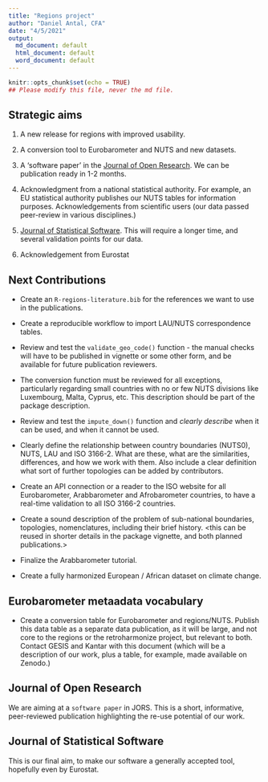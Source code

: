 ```yaml
---
title: "Regions project"
author: "Daniel Antal, CFA"
date: "4/5/2021"
output:
  md_document: default
  html_document: default
  word_document: default
---
```


```r
knitr::opts_chunk$set(echo = TRUE)
## Please modify this file, never the md file.
```

## Strategic aims

1. A new release for regions with improved usability.

2. A conversion tool to Eurobarometer and NUTS and new datasets.

3. A 'software paper' in the [Journal of Open Research](#jors). We can be publication ready in 1-2 months.

4. Acknowledgment from a national statistical authority. For example, an EU statistical authority publishes our NUTS tables for information purposes. Acknowledgements from scientific users (our data passed peer-review in various disciplines.)

5. [Journal of Statistical Software](#jss).  This will require a longer time, and several validation points for our data. 

5. Acknowledgement from Eurostat


## Next Contributions 

- Create an `R-regions-literature.bib` for the references we want to use in the publications.

- Create a reproducible workflow to import LAU/NUTS correspondence tables. 

- Review and test the `validate_geo_code()` function - the manual checks will have to be published in vignette or some other form, and be available for future publication reviewers.

- The conversion function must be reviewed for all exceptions, particularly regarding small countries with no or few NUTS divisions like Luxembourg, Malta, Cyprus, etc. This description should be part of the package description.

- Review and test the `impute_down()` function and *clearly describe* when it can be used, and when it cannot be used.

- Clearly define the relationship between country boundaries (NUTS0), NUTS, LAU and ISO 3166-2.  What are these, what are the similarities, differences, and how we work with them.  Also include a clear definition what sort of further topologies can be added by contributors. 

- Create an API connection or a reader to the ISO website for all Eurobarometer, Arabbarometer and Afrobarometer countries, to have a real-time validation to all ISO 3166-2 countries.

- Create a sound description of the problem of sub-national boundaries, topologies, nomenclatures, including their brief history. <this can be reused in shorter details in the package vignette, and both planned publications.>

- Finalize the Arabbarometer tutorial.

- Create a fully harmonized European  / African dataset on climate change.

## Eurobarometer metaadata vocabulary  {#eurobarometer}

- Create a conversion table for Eurobarometer and regions/NUTS.  Publish this data table as a separate data publication, as it will be large, and not core to the regions or the retroharmonize project, but relevant to both.  Contact GESIS and Kantar with this document (which will be a description of our work, plus a table, for example, made available on Zenodo.)

## Journal of Open Research  {#jors}

We are aiming at a `software paper` in JORS. This is a short, informative, peer-reviewed publication highlighting the re-use potential of our work. 

## Journal of Statistical Software {#jss}

This is our final aim, to make our software a generally accepted tool, hopefully even by Eurostat. 
